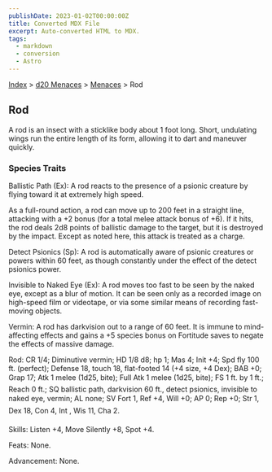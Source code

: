 ```yaml
---
publishDate: 2023-01-02T00:00:00Z
title: Converted MDX File
excerpt: Auto-converted HTML to MDX.
tags:
  - markdown
  - conversion
  - Astro
---
```






[Index](-index) > [d20 Menaces](menaces-d20-index) > [Menaces](menaces-d20-menaces-index) > Rod




## Rod


A rod is an insect with a sticklike body about 1 foot long. Short, undulating wings run the entire length of its form, allowing it to dart and maneuver quickly.


### Species Traits


Ballistic Path (Ex): A rod reacts to the presence of a psionic creature by flying toward it at extremely high speed.


As a full-round action, a rod can move up to 200 feet in a straight line, attacking with a +2 bonus (for a total melee attack bonus of +6). If it hits, the rod deals 2d8 points of ballistic damage to the target, but it is destroyed by the impact. Except as noted here, this attack is treated as a charge.


Detect Psionics (Sp): A rod is automatically aware of psionic creatures or powers within 60 feet, as though constantly under the effect of the detect psionics power.


Invisible to Naked Eye (Ex): A rod moves too fast to be seen by the naked eye, except as a blur of motion. It can be seen only as a recorded image on high-speed film or videotape, or via some similar means of recording fast-moving objects.


Vermin: A rod has darkvision out to a range of 60 feet. It is immune to mind-affecting effects and gains a +5 species bonus on Fortitude saves to negate the effects of massive damage.


Rod: CR 1/4; Diminutive vermin; HD 1/8 d8; hp 1; Mas 4; Init +4; Spd fly 100 ft. (perfect); Defense 18, touch 18, flat-footed 14 (+4 size, +4 Dex); BAB +0; Grap 17; Atk 1 melee (1d25, bite); Full Atk 1 melee (1d25, bite); FS 1 ft. by 1 ft.; Reach 0 ft.; SQ ballistic path, darkvision 60 ft., detect psionics, invisible to naked eye, vermin; AL none; SV Fort 1, Ref +4, Will +0; AP 0; Rep +0; Str 1, Dex 18, Con 4, Int , Wis 11, Cha 2.


Skills: Listen +4, Move Silently +8, Spot +4.


Feats: None.


Advancement: None.



